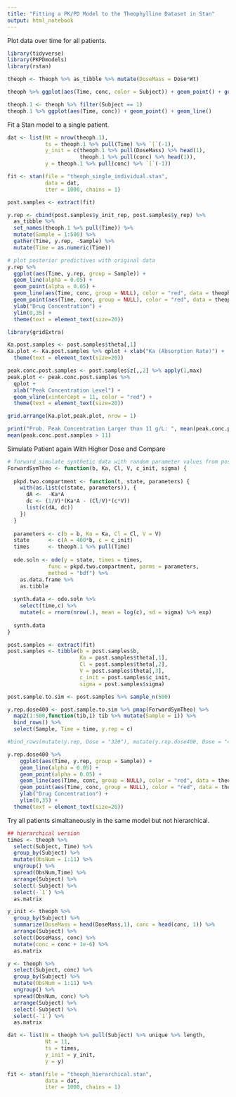 ```yaml
---
title: "Fitting a PK/PD Model to the Theophylline Dataset in Stan"
output: html_notebook
---
```


Plot data over time for all patients.

```r
library(tidyverse)
library(PKPDmodels)
library(rstan)

theoph <- Theoph %>% as_tibble %>% mutate(DoseMass = Dose*Wt)

theoph %>% ggplot(aes(Time, conc, color = Subject)) + geom_point() + geom_line()

theoph.1 <- theoph %>% filter(Subject == 1)
theoph.1 %>% ggplot(aes(Time, conc)) + geom_point() + geom_line()
```

Fit a Stan model to a single patient.

```r
dat <- list(Nt = nrow(theoph.1),
            ts = theoph.1 %>% pull(Time) %>% `[`(-1),
            y_init = c(theoph.1 %>% pull(DoseMass) %>% head(1),
                       theoph.1 %>% pull(conc) %>% head(1)),
            y = theoph.1 %>% pull(conc) %>% `[`(-1))

fit <- stan(file = "theoph_single_individual.stan",
            data = dat,
            iter = 1000, chains = 1)

post.samples <- extract(fit)

y.rep <- cbind(post.samples$y_init_rep, post.samples$y_rep) %>%
  as_tibble %>%
  set_names(theoph.1 %>% pull(Time)) %>%
  mutate(Sample = 1:500) %>%
  gather(Time, y.rep, -Sample) %>%
  mutate(Time = as.numeric(Time))

# plot posterior predictives with original data
y.rep %>%
  ggplot(aes(Time, y.rep, group = Sample)) +
  geom_line(alpha = 0.05) +
  geom_point(alpha = 0.05) +
  geom_line(aes(Time, conc, group = NULL), color = "red", data = theoph.1) +
  geom_point(aes(Time, conc, group = NULL), color = "red", data = theoph.1) +
  ylab("Drug Concentration") +
  ylim(0,35) +
  theme(text = element_text(size=20))
```

```r
library(gridExtra)

Ka.post.samples <- post.samples$theta[,1]
Ka.plot <- Ka.post.samples %>% qplot + xlab("Ka (Absorption Rate)") +
  theme(text = element_text(size=20))

peak.conc.post.samples <- post.samples$z[,,2] %>% apply(1,max)
peak.plot <- peak.conc.post.samples %>%
  qplot +
  xlab("Peak Concentration Level") +
  geom_vline(xintercept = 11, color = "red") +
  theme(text = element_text(size=20))

grid.arrange(Ka.plot,peak.plot, nrow = 1)

print("Prob. Peak Concentration Larger than 11 g/L: ", mean(peak.conc.post.samples > 11))
mean(peak.conc.post.samples > 11)
```

Simulate Patient again With Higher Dose and Compare

```r
# forward simulate synthetic data with random parameter values from post.samples
ForwardSymTheo <- function(b, Ka, Cl, V, c_init, sigma) {
  
  pkpd.two.compartment <- function(t, state, parameters) {
    with(as.list(c(state, parameters)), {
      dA <-  -Ka*A
      dc <- (1/V)*(Ka*A - (Cl/V)*(c*V))
      list(c(dA, dc))
    })
  }
  
  parameters <- c(b = b, Ka = Ka, Cl = Cl, V = V)
  state      <- c(A = 400*b, c = c_init)
  times      <- theoph.1 %>% pull(Time)
  
  ode.soln <- ode(y = state, times = times,
             func = pkpd.two.compartment, parms = parameters,
             method = "bdf") %>%
    as.data.frame %>%
    as.tibble
  
  synth.data <- ode.soln %>%
    select(time,c) %>%
    mutate(c = rnorm(nrow(.), mean = log(c), sd = sigma) %>% exp)
  
  synth.data
}

post.samples <- extract(fit)
post.samples <- tibble(b = post.samples$b,
                       Ka = post.samples$theta[,1],
                       Cl = post.samples$theta[,2],
                       V = post.samples$theta[,3],
                       c_init = post.samples$c_init,
                       sigma = post.samples$sigma)

post.sample.to.sim <- post.samples %>% sample_n(500)

y.rep.dose400 <- post.sample.to.sim %>% pmap(ForwardSymTheo) %>%
  map2(1:500,function(tib,i) tib %>% mutate(Sample = i)) %>%
  bind_rows() %>%
  select(Sample, Time = time, y.rep = c)

#bind_rows(mutate(y.rep, Dose = "320"), mutate(y.rep.dose400, Dose = "400"))

y.rep.dose400 %>%
    ggplot(aes(Time, y.rep, group = Sample)) +
    geom_line(alpha = 0.05) +
    geom_point(alpha = 0.05) +
    geom_line(aes(Time, conc, group = NULL), color = "red", data = theoph.1) +
    geom_point(aes(Time, conc, group = NULL), color = "red", data = theoph.1) +
    ylab("Drug Concentration") +
    ylim(0,35) +
  theme(text = element_text(size=20))
```



Try all patients simaltaneously in the same model but not hierarchical.

```r
## hierarchical version
times <- theoph %>%
  select(Subject, Time) %>%
  group_by(Subject) %>%
  mutate(ObsNum = 1:11) %>%
  ungroup() %>%
  spread(ObsNum,Time) %>%
  arrange(Subject) %>%
  select(-Subject) %>%
  select(-`1`) %>%
  as.matrix

y_init <- theoph %>%
  group_by(Subject) %>%
  summarize(DoseMass = head(DoseMass,1), conc = head(conc, 1)) %>%
  arrange(Subject) %>%
  select(DoseMass, conc) %>%
  mutate(conc = conc + 1e-6) %>%
  as.matrix

y <- theoph %>%
  select(Subject, conc) %>%
  group_by(Subject) %>%
  mutate(ObsNum = 1:11) %>%
  ungroup() %>%
  spread(ObsNum, conc) %>%
  arrange(Subject) %>%
  select(-Subject) %>%
  select(-`1`) %>%
  as.matrix

dat <- list(N = theoph %>% pull(Subject) %>% unique %>% length,
            Nt = 11,
            ts = times,
            y_init = y_init,
            y = y)

fit <- stan(file = "theoph_hierarchical.stan",
            data = dat,
            iter = 1000, chains = 1)

```

